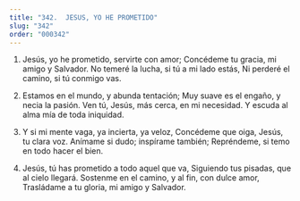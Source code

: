 ```yaml
---
title: "342.  JESUS, YO HE PROMETIDO"
slug: "342"
order: "000342"
---
```


1. Jesús, yo he prometido, servirte con amor; Concédeme tu gracia, mi amigo y Salvador. No temeré la lucha, si tú a mi lado estás,
Ni perderé el camino, si tú conmigo vas.

2. Estamos en el mundo, y abunda tentación; Muy suave es el engaño, y necia la pasión. Ven tú, Jesús, más cerca, en mi necesidad. Y escuda al alma mía de toda iniquidad.

3. Y si mi mente vaga, ya incierta, ya veloz, Concédeme que oiga, Jesús, tu clara voz. Anímame si dudo; inspírame también; Repréndeme, si temo en todo hacer el bien.

4. Jesús, tú has prometido a todo aquel que va, Siguiendo tus pisadas, que al cielo llegará. Sostenme en el camino, y al fin, con dulce amor, Trasládame a tu gloria, mi amigo y Salvador.